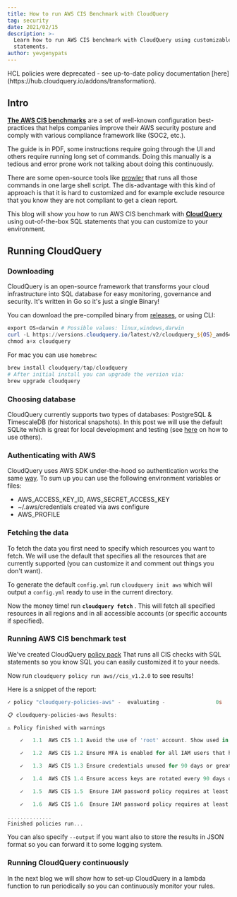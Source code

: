 ```yaml
---
title: How to run AWS CIS Benchmark with CloudQuery
tag: security
date: 2021/02/15
description: >-
  Learn how to run AWS CIS benchmark with CloudQuery using customizable SQL
  statements.
author: yevgenypats
---
```



<BlogHeader/>

<Callout type="warning">
HCL policies were deprecated - see up-to-date policy documentation [here](https://hub.cloudquery.io/addons/transformation).
</Callout>

## Intro

**[The AWS CIS benchmarks](https://www.cisecurity.org/benchmark/amazon_web_services/)** are a set of well-known configuration best-practices that helps companies improve their AWS security posture and comply with various compliance framework like (SOC2, etc.).

The guide is in PDF, some instructions require going through the UI and others require running long set of commands. Doing this manually is a tedious and error prone work not talking about doing this continuously.

There are some open-source tools like [prowler](https://github.com/toniblyx/prowler) that runs all those commands in one large shell script. The dis-advantage with this kind of approach is that it is hard to customized and for example exclude resource that you know they are not compliant to get a clean report.

This blog will show you how to run AWS CIS benchmark with **[CloudQuery](https://github.com/cloudquery/cloudquery)** using out-of-the-box SQL statements that you can customize to your environment.

## Running CloudQuery

### Downloading

CloudQuery is an open-source framework that transforms your cloud infrastructure into SQL database for easy monitoring, governance and security. It's written in Go so it's just a single Binary!

You can download the pre-compiled binary from [releases](https://github.com/cloudquery/cloudquery/releases), or using CLI:

```powershell copy
export OS=darwin # Possible values: linux,windows,darwin
curl -L https://versions.cloudquery.io/latest/v2/cloudquery_${OS}_amd64 -o cloudquery
chmod a+x cloudquery
```

For mac you can use `homebrew`:

```powershell copy
brew install cloudquery/tap/cloudquery
# After initial install you can upgrade the version via:
brew upgrade cloudquery
```

### Choosing database

CloudQuery currently supports two types of databases: PostgreSQL & TimescaleDB (for historical snapshots). In this post we will use the default SQLite which is great for local development and testing (see [here](/docs) on how to use others).

### Authenticating with AWS

CloudQuery uses AWS SDK under-the-hood so authentication works the same [way](https://docs.aws.amazon.com/sdk-for-go/v1/developer-guide/configuring-sdk.html). To sum up you can use the following environment variables or files:

- AWS_ACCESS_KEY_ID, AWS_SECRET_ACCESS_KEY
- ~/.aws/credentials created via aws configure
- AWS_PROFILE

### Fetching the data

To fetch the data you first need to specify which resources you want to fetch. We will use the default that specifies
all the resources that are currently supported (you can customize it and comment out things you don't want).

To generate the default `config.yml` run `cloudquery init aws` which will output a `config.yml` ready to use in the current directory.

Now the money time! run **`cloudquery fetch`** . This will fetch all specified resources in all regions and in all accessible accounts (or specific accounts if specified).

### Running AWS CIS benchmark test

We've created CloudQuery [policy pack](https://github.com/cloudquery-policies/aws/blob/main/cis_v1.2.0/policy.hcl)
That runs all CIS checks with SQL statements so you know SQL you can easily customized it to your needs.

Now run `cloudquery policy run aws//cis_v1.2.0` to see results!

Here is a snippet of the report:

```powershell copy
✓ policy "cloudquery-policies-aws" -  evaluating -                0s   Finished Queries: 85/85

📋 cloudquery-policies-aws Results:

⚠️ Policy finished with warnings

	✓   1.1  AWS CIS 1.1 Avoid the use of 'root' account. Show used in last 30 days (Scored)                                               passed

	✓   1.2  AWS CIS 1.2 Ensure MFA is enabled for all IAM users that have a console password (Scored)                                     passed

	✓   1.3  AWS CIS 1.3 Ensure credentials unused for 90 days or greater are disabled (Scored)                                            passed

	✓   1.4  AWS CIS 1.4 Ensure access keys are rotated every 90 days or less                                                              passed

	✓   1.5  AWS CIS 1.5  Ensure IAM password policy requires at least one uppercase letter                                                passed

	✓   1.6  AWS CIS 1.6  Ensure IAM password policy requires at least one lowercase letter                                                passed

..............
Finished policies run...
```

You can also specify `--output` if you want also to store the results in JSON format so you can forward it to some logging system.

### Running CloudQuery continuously

In the next blog we will show how to set-up CloudQuery in a lambda function to run periodically so you can continuously monitor your rules.
